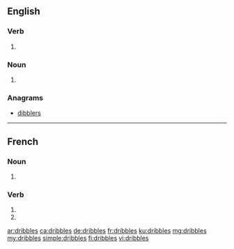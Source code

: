 {{also|dribblés}}
==English==

===Verb===
{{head|en|verb form}}

# {{en-third-person singular of|dribble}}

===Noun===
{{head|en|noun plural form}}

# {{plural of|dribble|lang=en}}

===Anagrams===
* [[dibblers#English|dibblers]]

----

==French==

===Noun===
{{head|fr|noun plural form|g=?}}

# {{plural of|dribble|lang=fr}}

===Verb===
{{fr-verb-form}}

# {{inflection of|dribbler||2|s|pres|indc|lang=fr}}
# {{inflection of|dribbler||2|s|pres|subj|lang=fr}}

[[ar:dribbles]]
[[ca:dribbles]]
[[de:dribbles]]
[[fr:dribbles]]
[[ku:dribbles]]
[[mg:dribbles]]
[[my:dribbles]]
[[simple:dribbles]]
[[fi:dribbles]]
[[vi:dribbles]]